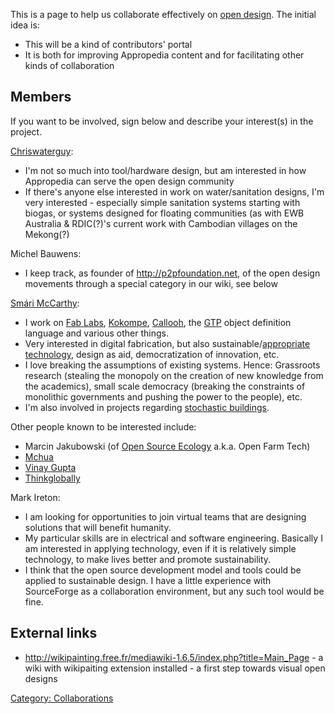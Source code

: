 This is a page to help us collaborate effectively on [[open design]]. The initial idea is:

* This will be a kind of contributors' portal
* It is both for improving Appropedia content and for facilitating other kinds of collaboration


== Members ==
If you want to be involved, sign below and describe your interest(s) in the project.

[[User:Chriswaterguy|Chriswaterguy]]:

* I'm not so much into tool/hardware design, but am interested in how Appropedia can serve the open design community
* If there's anyone else interested in work on water/sanitation designs, I'm very interested - especially simple sanitation systems starting with biogas, or systems designed for floating communities (as with EWB Australia & RDIC(?)'s current work with Cambodian villages on the Mekong(?)

Michel Bauwens:

*I keep track, as founder of http://p2pfoundation.net, of the open design movements through a special category in our wiki, see below

[[User:Spm|Smári McCarthy]]:
* I work on [[Fab Labs]], [[Kokompe]], [[Callooh]], the [[GTP]] object definition language and various other things.
* Very interested in digital fabrication, but also sustainable/[[appropriate technology]], design as aid, democratization of innovation, etc.
* I love breaking the assumptions of existing systems. Hence: Grassroots research (stealing the monopoly on the creation of new knowledge from the academics), small scale democracy (breaking the constraints of monolithic governments and pushing the power to the people), etc.
* I'm also involved in projects regarding [[stochastic buildings]].

Other people known to be interested include:

* Marcin Jakubowski (of [[http://openfarmtech.org|Open Source Ecology]] a.k.a. Open Farm Tech)
* [[User:Mchua|Mchua]]
* [[User:Vinay Gupta|Vinay Gupta]]
* [[User:Thinkglobally|Thinkglobally]]


Mark Ireton:
* I am looking for opportunities to join virtual teams that are designing solutions that will benefit humanity.
* My particular skills are in electrical and software engineering.  Basically I am interested in applying technology, even if it is relatively simple technology, to make lives better and promote sustainability.
* I think that the open source development model and tools could be applied to sustainable design.  I have a little experience with SourceForge as a collaboration environment, but any such tool would be fine.

==External links==
* http://wikipainting.free.fr/mediawiki-1.6.5/index.php?title=Main_Page - a wiki with wikipaiting extension installed - a first step towards visual open designs


{{stub}}
[[Category: Collaborations]]